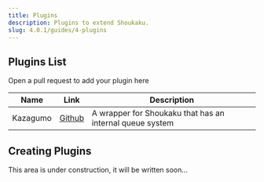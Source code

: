 ```yaml
---
title: Plugins
description: Plugins to extend Shoukaku.
slug: 4.0.1/guides/4-plugins
---
```



## Plugins List
Open a pull request to add your plugin here

| Name         | Link                                              | Description                                              |
| ------------ | ------------------------------------------------- | -------------------------------------------------------- |
| Kazagumo     | [Github](https://github.com/Takiyo0/Kazagumo)     | A wrapper for Shoukaku that has an internal queue system |

## Creating Plugins
<Aside type="note" title="Under Construction">
This area is under construction, it will be written soon...
</Aside>
